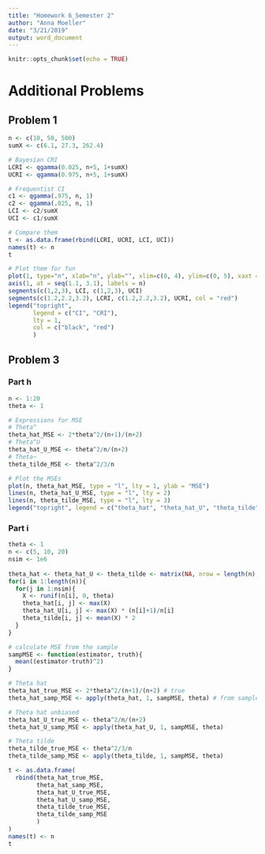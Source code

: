 ---
title: "Homework 6_Semester 2"
author: "Anna Moeller"
date: "3/21/2019"
output: word_document
---

```{r setup, include=FALSE}
knitr::opts_chunk$set(echo = TRUE)
```

# Additional Problems

## Problem 1
```{r}
n <- c(10, 50, 500)
sumX <- c(6.1, 27.3, 262.4)

# Bayesian CRI
LCRI <- qgamma(0.025, n+5, 1+sumX)
UCRI <- qgamma(0.975, n+5, 1+sumX)

# Frequentist CI
c1 <- qgamma(.975, n, 1)
c2 <- qgamma(.025, n, 1)
LCI <- c2/sumX
UCI <- c1/sumX

# Compare them
t <- as.data.frame(rbind(LCRI, UCRI, LCI, UCI))
names(t) <- n
t
```
```{r, echo = F}

# Plot them for fun
plot(1, type="n", xlab="n", ylab="", xlim=c(0, 4), ylim=c(0, 5), xaxt = "n")
axis(1, at = seq(1.1, 3.1), labels = n)
segments(c(1,2,3), LCI, c(1,2,3), UCI)
segments(c(1.2,2.2,3.2), LCRI, c(1.2,2.2,3.2), UCRI, col = "red")
legend("topright", 
       legend = c("CI", "CRI"),
       lty = 1,
       col = c("black", "red")
       ) 
```

## Problem 3
### Part h
```{r}
n <- 1:20
theta <- 1

# Expressions for MSE
# Theta^
theta_hat_MSE <- 2*theta^2/(n+1)/(n+2)
# Theta^U
theta_hat_U_MSE <- theta^2/n/(n+2)
# Theta~
theta_tilde_MSE <- theta^2/3/n

# Plot the MSEs
plot(n, theta_hat_MSE, type = "l", lty = 1, ylab = "MSE")
lines(n, theta_hat_U_MSE, type = "l", lty = 2)
lines(n, theta_tilde_MSE, type = "l", lty = 3)
legend("topright", legend = c("theta_hat", "theta_hat_U", "theta_tilde"), lty = c(1,2,3))
```

### Part i
```{r}
theta <- 1
n <- c(5, 10, 20)
nsim <- 1e6
 
theta_hat <- theta_hat_U <- theta_tilde <- matrix(NA, nrow = length(n), ncol = nsim)
for(i in 1:length(n)){
  for(j in 1:nsim){
    X <- runif(n[i], 0, theta)
    theta_hat[i, j] <- max(X)
    theta_hat_U[i, j] <- max(X) * (n[i]+1)/n[i]
    theta_tilde[i, j] <- mean(X) * 2 
  }
}

# calculate MSE from the sample
sampMSE <- function(estimator, truth){
  mean((estimator-truth)^2)
}

# Theta hat
theta_hat_true_MSE <- 2*theta^2/(n+1)/(n+2) # true
theta_hat_samp_MSE <- apply(theta_hat, 1, sampMSE, theta) # from sample

# Theta hat unbiased
theta_hat_U_true_MSE <- theta^2/n/(n+2)
theta_hat_U_samp_MSE <- apply(theta_hat_U, 1, sampMSE, theta)

# Theta tilde
theta_tilde_true_MSE <- theta^2/3/n
theta_tilde_samp_MSE <- apply(theta_tilde, 1, sampMSE, theta)

t <- as.data.frame(
  rbind(theta_hat_true_MSE, 
        theta_hat_samp_MSE, 
        theta_hat_U_true_MSE,
        theta_hat_U_samp_MSE,
        theta_tilde_true_MSE,
        theta_tilde_samp_MSE
        )
)
names(t) <- n
t
```